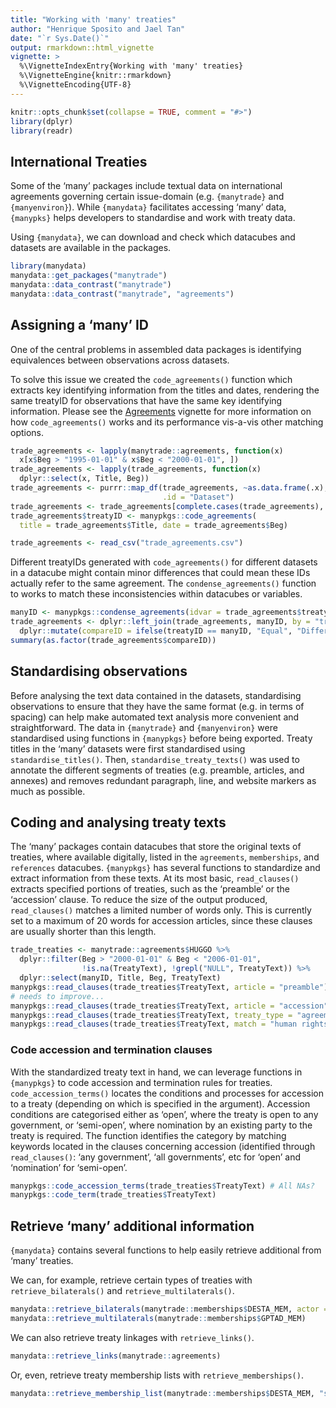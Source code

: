 ```yaml
---
title: "Working with 'many' treaties"
author: "Henrique Sposito and Jael Tan"
date: "`r Sys.Date()`"
output: rmarkdown::html_vignette
vignette: >
  %\VignetteIndexEntry{Working with 'many' treaties}
  %\VignetteEngine{knitr::rmarkdown}
  %\VignetteEncoding{UTF-8}
---
```


```r
knitr::opts_chunk$set(collapse = TRUE, comment = "#>")
library(dplyr)
library(readr)
```

## International Treaties

Some of the 'many' packages include textual data on international agreements
governing certain issue-domain (e.g. `{manytrade}` and `{manyenviron}`).
While `{manydata}` facilitates accessing 'many' data,
`{manypks}` helps developers to standardise and work with treaty data.

Using `{manydata}`, we can download and check which datacubes and datasets are available in the packages.

```r
library(manydata)
manydata::get_packages("manytrade")
manydata::data_contrast("manytrade")
manydata::data_contrast("manytrade", "agreements")
```

## Assigning a 'many' ID

One of the central problems in assembled data packages is identifying
equivalences between observations across datasets.

To solve this issue we created the `code_agreements()` function
which extracts key identifying information from the titles and dates,
rendering the same treatyID for observations that have the same key identifying information.
Please see the [Agreements](https://globalgov.github.io/manypkgs/articles/agreements.html) vignette for more information on how `code_agreements()` works
and its performance vis-a-vis other matching options.

```r
trade_agreements <- lapply(manytrade::agreements, function(x)
  x[x$Beg > "1995-01-01" & x$Beg < "2000-01-01", ])
trade_agreements <- lapply(trade_agreements, function(x)
  dplyr::select(x, Title, Beg))
trade_agreements <- purrr::map_df(trade_agreements, ~as.data.frame(.x),
                                  .id = "Dataset")
trade_agreements <- trade_agreements[complete.cases(trade_agreements), ]
trade_agreements$treatyID <- manypkgs::code_agreements(
  title = trade_agreements$Title, date = trade_agreements$Beg)
```

```r
trade_agreements <- read_csv("trade_agreements.csv")
```

Different treatyIDs generated with `code_agreements()` for different datasets in a datacube
might contain minor differences that could mean these IDs actually refer to the same agreement.
The `condense_agreements()` function to works to match these inconsistencies
within datacubes or variables.

```r
manyID <- manypkgs::condense_agreements(idvar = trade_agreements$treatyID)
trade_agreements <- dplyr::left_join(trade_agreements, manyID, by = "treatyID") %>%
  dplyr::mutate(compareID = ifelse(treatyID == manyID, "Equal", "Different"))
summary(as.factor(trade_agreements$compareID))
```

## Standardising observations

Before analysing the text data contained in the datasets,
standardising observations to ensure that they have the same format (e.g. in terms of spacing)
can help make automated text analysis more convenient and straightforward.
The data in `{manytrade}` and `{manyenviron}` were standardised
using functions in `{manypkgs}` before being exported.
Treaty titles in the 'many' datasets were first standardised using `standardise_titles()`.
Then, `standardise_treaty_texts()` was used to annotate the different segments of treaties
(e.g. preamble, articles, and annexes) and removes redundant paragraph, line,
and website markers as much as possible.

## Coding and analysing treaty texts

The 'many' packages contain datacubes that store the original texts of treaties,
where available digitally,
listed in the `agreements`, `memberships`, and `references` datacubes.
`{manypkgs}` has several functions to standardize and extract information from these texts.
At its most basic, `read_clauses()` extracts specified portions of treaties,
such as the 'preamble' or the 'accession' clause.
To reduce the size of the output produced,
`read_clauses()` matches a limited number of words only.
This is currently set to a maximum of 20 words for accession articles,
since these clauses are usually shorter than this length.

```r
trade_treaties <- manytrade::agreements$HUGGO %>%
  dplyr::filter(Beg > "2000-01-01" & Beg < "2006-01-01",
                !is.na(TreatyText), !grepl("NULL", TreatyText)) %>%
  dplyr::select(manyID, Title, Beg, TreatyText)
manypkgs::read_clauses(trade_treaties$TreatyText, article = "preamble")
# needs to improve...
manypkgs::read_clauses(trade_treaties$TreatyText, article = "accession")
manypkgs::read_clauses(trade_treaties$TreatyText, treaty_type = "agreements")
manypkgs::read_clauses(trade_treaties$TreatyText, match = "human rights")
```

### Code accession and termination clauses

With the standardized treaty text in hand, we can leverage functions in 
`{manypkgs}` to code accession and termination rules for treaties.
`code_accession_terms()` locates the conditions and processes for accession to a treaty
(depending on which is specified in the argument).
Accession conditions are categorised either as 'open',
where the treaty is open to any government,
or 'semi-open', where nomination by an existing party to the treaty is required.
The function identifies the category by matching keywords located in the
clauses concerning accession (identified through `read_clauses()`:
'any government', 'all governments', etc for 'open' and
'nomination' for 'semi-open'.

```r
manypkgs::code_accession_terms(trade_treaties$TreatyText) # All NAs?
manypkgs::code_term(trade_treaties$TreatyText)
```

## Retrieve 'many' additional information

`{manydata}` contains several functions to help easily retrieve additional
from 'many' treaties.

We can, for example, retrieve certain types of treaties with
`retrieve_bilaterals()` and `retrieve_multilaterals()`.

```r
manydata::retrieve_bilaterals(manytrade::memberships$DESTA_MEM, actor = "stateID")
manydata::retrieve_multilaterals(manytrade::memberships$GPTAD_MEM)
```

We can also retrieve treaty linkages with `retrieve_links()`.

```r
manydata::retrieve_links(manytrade::agreements)
```

Or, even, retrieve treaty membership lists with `retrieve_memberships()`.

```r
manydata::retrieve_membership_list(manytrade::memberships$DESTA_MEM, "stateID")
```
